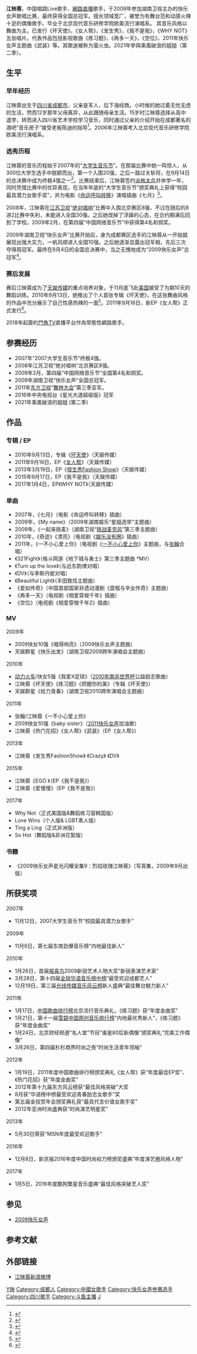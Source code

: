 {{艺人
| 姓名 = 江映蓉
| 类型 = 女歌手
| 图片 = 
| 图片简介 = 
| 英文名 = Vivi
| 昵称 = 小花
| 国籍 = {{PRC}}
| 出生日期 = {{Birth date and age|1988|2|1}}
| 出生地点 = {{CHN}}[[四川省|四川省]][[成都市|成都市]]
| 职业 = [[歌手|歌手]]
| 语言 = [[汉语|汉语]]（[[普通话|普通话]]、[[四川话|四川话]]）
| 教育程度 = [[北京现代音乐研修学院|北京现代音乐研修学院]]
| 音乐类型 = [[华语流行|华语流行]]、[[舞曲|舞曲]]
| 演奏乐器 = 
| 活跃年代 = 2007年至今
| 唱片公司 = 
| 经纪公司 = [[派格太合|派格太合]]（2007－2008）<br />[[天娱传媒|天娱传媒]]（2009－2017、2021年至今）
}}

'''江映蓉'''{{BD|1988年|2月1日|catIdx=J江}}，中国唱跳Live歌手、[[網路直播|網路直播]]歌手，于2009年参加湖南卫视主办的快乐女声歌唱比赛，最终获得全国总冠军。擅长领域宽广，被誉为有舞台范和动感火辣十足的偶像歌手。毕业于北京现代音乐研修学院欧美流行演唱系。 其音乐风格以舞曲为主。已发行《坏天使》，《女人帮》，《发生秀》，《我不是我》，《WHY NOT》五张唱片。代表作品包括影视歌曲《练习题》，《再多一天》，《空位》，2011年快乐女声主题曲《武装》等。其歌迷被称为萤火虫。2021年參與乘風破浪的姐姐（第二季）。

== 生平 ==
=== 早年经历 ===
江映蓉出生于[[四川省|四川省]][[成都市|成都市]]，父亲是军人，后下海经商。小时候的她过着无忧无虑的生活，然而12岁那年父母离异，从此跟随母亲生活。15岁时江映蓉选择从高中退学，转而进入四川省艺术学校学习音乐，同时通过父亲的介绍开始在成都著名的酒吧“音乐房子”接受老板陈迪的指导<ref>{{cite news | title=“音乐伯乐”陈迪 江映蓉的严师、挚友、“慈父” | url=http://ent.hunantv.com/y/20090829/408089.html | publisher=金鹰网 | date=2009-08-29 | accessdate=2011-01-29 | archive-date=2016-03-04 | archive-url=https://web.archive.org/web/20160304051306/http://ent.hunantv.com/y/20090829/408089.html | dead-url=no }}</ref>。2006年江映蓉考入北京现代音乐研修学院欧美流行演唱系。

=== 选秀历程 ===
江映蓉的音乐历程始于2007年的“[[2007年大学生音乐节|大学生音乐节]]”。在那届比赛中她一鸣惊人，从300位大学生选手中脱颖而出，第一个入围20强，之后一路过关斩将，在9月14日的总决赛中成为终极4强之一<ref>{{cite news | title=快乐江映蓉征服大学生音乐节 跻身终极4强(图) | url=http://ent.sina.com.cn/y/2007-09-14/22321717000.shtml | publisher=[[新浪|新浪]] | date=2007-09-14 | accessdate=2011-01-29 | archive-date=2019-09-11 | archive-url=https://web.archive.org/web/20190911033123/http://ent.sina.com.cn/y/2007-09-14/22321717000.shtml | dead-url=no }}</ref>。比赛结束后，江映蓉签约[[派格太合|派格太合]]并休学一年，同时凭借比赛中的优异表现，在当年年底的“大学生音乐节”颁奖典礼上获得“校园最具潜力女歌手奖”，并为电影《[[命运呼叫转移|命运呼叫转移]]》演唱插曲《七月》<ref>{{cite news | title=江映蓉 参加歌唱比赛我已挣了十几万 | url=http://news.163.com/09/0625/23/5CML2CUH000120GR.html | publisher=[[网易|网易]] | date=2009-06-25 | access-date=2011-01-29 | archive-url=https://web.archive.org/web/20090707044147/http://news.163.com/09/0625/23/5CML2CUH000120GR.html | archive-date=2009-07-07 | dead-url=yes }}</ref>。

2008年，江映蓉在[[江苏卫视|江苏卫视]]“[[绝对唱响|绝对唱响]]”比赛中入围北京赛区8强，不过在随后的8进2比赛中失利，未能进入全国30强。之后她改掉了浮躁的心态，在合约期满后回到了学校。2009年2月，在第四届“中国网络音乐节”中获得第4名和铜奖。

2009年湖南卫视“快乐女声”比赛开始后，身为成都赛区选手的江映蓉从一开始就展现出强大实力，一帆风顺进入全国10强。之后她逐渐显露出冠军相，先后三次夺得周冠军。最终在9月4日的全国总决赛中，当之无愧地成为“2009快乐女声”总冠军<ref>{{cite news | title=6轮鏖战奠定“2009快乐女声”总冠军 江映蓉最终登顶 | url=http://zixun.hunantv.com/hntv/20090904/414040.html | publisher=金鹰网 | date=2009-09-04 | accessdate=2021-03-01 | archive-date=2019-09-10 | archive-url=https://web.archive.org/web/20190910015646/http://zixun.hunantv.com/hntv/20090904/414040.html | dead-url=no }}</ref>。

=== 赛后发展 ===
赛后江映蓉成为了[[天娱传媒|天娱传媒]]的重点培养对象，于11月底飞赴[[美国|美国]]接受了为期10天的舞蹈训练。2010年9月13日，她推出了个人首张专辑《坏天使》，在这张舞曲风格的作品中充分展示了自己性感热辣的一面<ref>{{cite news | title=江映蓉发新碟穿比基尼秀性感 欲当"舞曲女王" | url=http://ent.163.com/10/0914/00/6GGKJCS900031H0O.html | publisher=网易 | date=2010-09-14 | accessdate=2011-01-29 | archive-date=2019-09-10 | archive-url=https://web.archive.org/web/20190910064859/http://ent.163.com/10/0914/00/6GGKJCS900031H0O.html | dead-url=no }}</ref>。2011年9月16日，新EP《女人帮》正式发行<ref>{{cite news | title=江映蓉新歌《女人帮》首播 全新EP正式发行 | url=http://ent.163.com/11/0916/09/7E2GDF7J00031H0O.html | publisher=网易 | date=2011-09-16 | accessdate=2021-03-01 | archive-date=2020-09-26 | archive-url=https://web.archive.org/web/20200926154154/http://ent.163.com/11/0916/09/7E2GDF7J00031H0O.html | dead-url=no }}</ref>。

2018年起簽約[[鬥魚TV|鬥魚TV]]直播平台作為常態性網路歌手。
== 参赛经历 ==
*2007年“2007大学生音乐节”终极4强。
*2008年江苏卫视“绝对唱响”北京赛区8强。
*2009年2月，第四届“中国网络音乐节”全国第4名和铜奖。
*2009年湖南卫视“快乐女声”全国总冠军。
*2011年[[东方卫视|东方卫视]]“[[舞林大会|舞林大会]]”第三季亚军。
*2016年中央电视台《星光大道超级版》冠军
*2021年乘風破浪的姐姐 (第二季)

== 作品 ==
=== 专辑 / EP ===
*2010年9月13日，专辑《[[坏天使|坏天使]]》（天娱传媒）
*2011年9月16日，EP《[[女人帮|女人帮]]》（天娱传媒）
*2013年3月19日，EP《[[發生秀Fashion_Show|發生秀Fashion Show]]》（天娱传媒）
*2015年9月17日，EP《我不是我》（天娱传媒）
*2017年1月4日，EP《WHY NOT》（天娱传媒）
=== 单曲 ===
*2007年，《七月》（电影《命运呼叫转移》插曲）
*2009年，《My name》（2009年湖南娱乐“星姐选举”主题曲）
*2009年，《一起来挑麦》（湖南卫视“[[挑战麦克风|挑战麦克风]]”第三季主题曲）
*2010年，《奇迹》《漂亮》（电视剧《[[娱乐没有圈_(电视剧)|娱乐没有圈]]》插曲）
*2011年，《一不小心爱上你》（电视剧《[[一不小心爱上你|一不小心爱上你]]》主题曲，与[[张翰_(大陆演员)|张翰]]合唱）
*《321Fight》（格斗网游《地下城与勇士》第三季主题曲 *MV）
*《Turn up the love》（与远东韵律对唱）
*《DV》（与李斯丹妮对唱）
*《Beautiful Light》（丰田致炫主题曲）
*《爱如传奇》（中国首部国家非遗动漫剧《盘瓠与辛女传奇》主题曲）
*《再多一天》（电视剧《相爱穿梭千年》插曲）
*《空位》（电视剧《相爱穿梭千年2》插曲）

=== MV ===
2009年
*2009快女10强《唱得响亮》（2009快乐女声主题曲）
*天娱群星《快乐出发》（湖南卫视2009跨年演唱会主题曲）
2010年
*[[动力火车|动力火车]]/快女5强《我爱X足球》（[[2010年南非世界杯|2010年南非世界杯]]公益励志歌曲）
*江映蓉《坏天使》《练习题》《把握你的美》（专辑《坏天使》）
*天娱群星《给力青春》（湖南卫视2010跨年演唱会主题曲）
2011年
*张翰/江映蓉《一不小心爱上你》
*2009快女10强《baby sister》（[[2011快乐女声|2011快乐女声]]加油歌）
*江映蓉《热门花招》《女人帮》《武装》（EP《女人帮》）
2013年
*江映蓉《发生秀FashionShow》 《Crazy》 《DV》
2015年
*江映蓉《EGO 》（EP《我不是我》）
*江映蓉《爱慢慢》（EP《我不是我》）
2017年
* Why Not（正式美国版&舞蹈练习室韩国版）
* Love Wins（个人版& LGBT素人版）
* Ting a Ling（正式非洲版）
* So Hot（舞蹈版&非洲花絮版）

=== 书籍 ===
*《2009快乐女声星光闪耀全集9：烈焰玫瑰江映蓉》（写真集，2009年9月出版）

== 所获奖项 ==
2007年
*11月12日，2007大学生音乐节“校园最具潜力女歌手”
2009年
*11月6日，第七届东南劲爆音乐榜“内地最佳新人”
2010年
*1月26日，首届[[报喜鸟|报喜鸟]]2009新锐艺术人物大奖“新锐表演艺术家”
*3月28日，第十四届[[全球华语音乐榜中榜|全球华语音乐榜中榜]]“最受欢迎成都艺人”
*12月19日，第三届[[光线传媒|光线传媒]][[音乐风云榜|音乐风云榜]]新人盛典“最佳舞台魅力新人”
2011年
*1月17日，[[中国歌曲排行榜|中国歌曲排行榜]]北京流行音乐典礼，《练习题》获“年度金曲奖”
*1月21日，第十一届[[雪碧|雪碧]][[中国原创音乐排行榜|中国原创音乐排行榜]]“内地最优秀新人”，《练习题》获“年度金曲奖”
*1月24日，北京财经频道“名人堂”节目“谁是80后新偶像”颁奖典礼“完美工作偶像”
*3月26日，第四届杉杉商界时尚之夜“时尚生活青年领袖”
2012年
*1月19日，2011年度中国歌曲排行榜颁奖典礼《女人帮》获“年度最佳EP奖”、《热门花招》获“年度金曲奖” 
*2012年第十九届东方风云榜获“最佳风格突破”大奖
*8月获“华语榜中榜最受欢迎青春励志女歌手”奖
*第五届金投赏年会颁奖典礼获“最具代言价值女歌手奖”
*2012年亚洲时尚盛典获“时尚演艺明星奖”
2013年
*5月30日荣获“MSN年度最受欢迎歌手”
2016年
*12月8日，新京报2016年度中国时尚权力榜颁奖盛典“年度演艺圈风格人物”
2017年 
*1月5日，2016年度酷狗繁星音乐盛典“最佳风格突破艺人奖”

== 参见 ==
*[[2009快乐女声|2009快乐女声]]

== 参考文献 ==
<!-- http://www.bjcma.com/college/lhycxy/yxbys/2011/01/13/6484.html -->{{reflist}}

== 外部链接 ==
*[http://weibo.com/vivi020188 江映蓉新浪微博] 
{{start box}}
{{s-ach}}
{{s-before|[[陈楚生|陈楚生]]}}
{{s-title|超快系列选秀节目冠军|2009年9月4日－2010年9月10日}}
{{s-after|[[李炜_(快乐男声)|李炜]]}}
{{end box}}

{{2009快乐女声全国十强}}
{{超快家族}}
{{乘风破浪的姐姐}}

{{DEFAULTSORT:J江}}
[[Category:江姓|Y映]]
[[Category:成都人|Category:成都人]]
[[Category:中國女歌手|Category:中國女歌手]]
[[Category:快乐女声参赛选手|Category:快乐女声参赛选手]]
[[Category:四川歌手|Category:四川歌手]]
[[Category:斗鱼主播|Category:斗鱼主播]]
[[Category:北京现代音乐研修学院|J]]